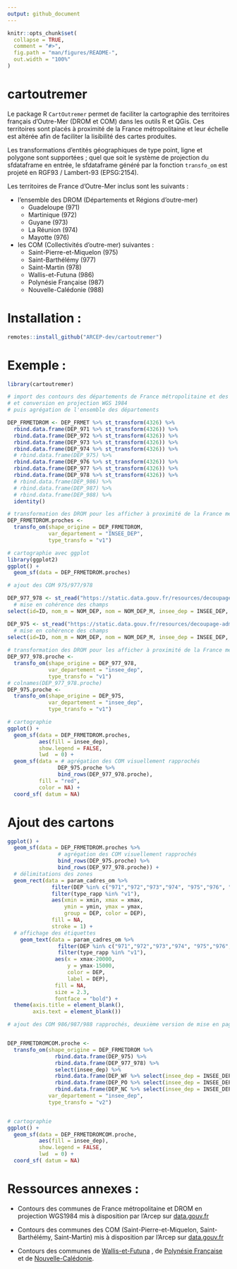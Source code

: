```yaml
---
output: github_document
---
```


<!-- README.md is generated from README.Rmd. Please edit that file -->

```r
knitr::opts_chunk$set(
  collapse = TRUE,
  comment = "#>",
  fig.path = "man/figures/README-",
  out.width = "100%"
)
```

# cartoutremer

<!-- badges: start -->
<!-- badges: end -->

Le package R `CartOutremer` permet de faciliter la cartographie des territoires français d'Outre-Mer (DROM et COM) dans les outils R et QGis. Ces territoires sont placés à proximité de la France métropolitaine et leur échelle est altérée afin de faciliter la lisibilité des cartes produites.

Les transformations d'entités géographiques de type point, ligne et polygone sont supportées ; quel que soit le système de projection du sfdataframe en entrée, le sfdataframe généré par la fonction `transfo_om` est projeté en RGF93 / Lambert-93 (EPSG:2154).

Les territoires de France d'Outre-Mer inclus sont les suivants :

- l'ensemble des DROM (Départements et Régions d'outre-mer)
  * Guadeloupe (971)
  * Martinique (972)
  * Guyane (973)
  * La Réunion (974)
  * Mayotte (976)
- les COM (Collectivités d'outre-mer) suivantes :
  * Saint-Pierre-et-Miquelon (975)
  * Saint-Barthélémy (977)
  * Saint-Martin (978)
  * Wallis-et-Futuna (986)
  * Polynésie Française (987)
  * Nouvelle-Calédonie (988)
  

# Installation :  
  
```r
remotes::install_github("ARCEP-dev/cartoutremer")

```

# Exemple :

```r
library(cartoutremer)

# import des contours des départements de France métropolitaine et des DROM en projection conventionnelle 
# et conversion en projection WGS 1984
# puis agrégation de l'ensemble des départements

DEP_FRMETDROM <- DEP_FRMET %>% st_transform(4326) %>%
  rbind.data.frame(DEP_971 %>% st_transform(4326)) %>%
  rbind.data.frame(DEP_972 %>% st_transform(4326)) %>%
  rbind.data.frame(DEP_973 %>% st_transform(4326)) %>%
  rbind.data.frame(DEP_974 %>% st_transform(4326)) %>%
  # rbind.data.frame(DEP_975) %>%
  rbind.data.frame(DEP_976 %>% st_transform(4326)) %>%
  rbind.data.frame(DEP_977 %>% st_transform(4326)) %>%
  rbind.data.frame(DEP_978 %>% st_transform(4326)) %>%
  # rbind.data.frame(DEP_986) %>%
  # rbind.data.frame(DEP_987) %>%
  # rbind.data.frame(DEP_988) %>%
  identity()

# transformation des DROM pour les afficher à proximité de la France métropolitaine
DEP_FRMETDROM.proches <-
  transfo_om(shape_origine = DEP_FRMETDROM,
             var_departement = "INSEE_DEP",
             type_transfo = "v1")

# cartographie avec ggplot
library(ggplot2)
ggplot() +
  geom_sf(data = DEP_FRMETDROM.proches)

```


```r

# ajout des COM 975/977/978

DEP_977_978 <- st_read("https://static.data.gouv.fr/resources/decoupage-administratif-des-com-st-martin-et-st-barthelemy-et-com-saint-pierre-et-miquelon-format-admin-express/20220506-142254/departement.geojson",quiet = TRUE) %>%
  # mise en cohérence des champs
select(id=ID, nom_m = NOM_DEP, nom = NOM_DEP_M, insee_dep = INSEE_DEP, the_geom = geometry)

DEP_975 <- st_read("https://static.data.gouv.fr/resources/decoupage-administratif-des-com-st-martin-et-st-barthelemy-et-com-saint-pierre-et-miquelon-format-admin-express/20220506-142220/departement.geojson",quiet = TRUE) %>%
  # mise en cohérence des champs
select(id=ID, nom_m = NOM_DEP, nom = NOM_DEP_M, insee_dep = INSEE_DEP, the_geom = geometry)
  
# transformation des DROM pour les afficher à proximité de la France métropolitaine
DEP_977_978.proche <-
  transfo_om(shape_origine = DEP_977_978,
             var_departement = "insee_dep",
             type_transfo = "v1")
# colnames(DEP_977_978.proche)
DEP_975.proche <-
  transfo_om(shape_origine = DEP_975,
             var_departement = "insee_dep",
             type_transfo = "v1")

# cartographie 
ggplot() +
  geom_sf(data = DEP_FRMETDROM.proches,
          aes(fill = insee_dep),
          show.legend = FALSE,
          lwd  = 0) +
  geom_sf(data = # agrégation des COM visuellement rapprochés
                DEP_975.proche %>%
                bind_rows(DEP_977_978.proche),
          fill = "red",
          color = NA) +
  coord_sf( datum = NA)


```

# Ajout des cartons

```r
ggplot() +
  geom_sf(data = DEP_FRMETDROM.proches %>%
                # agrégation des COM visuellement rapprochés
                bind_rows(DEP_975.proche) %>%
                bind_rows(DEP_977_978.proche)) +
  # délimitations des zones
  geom_rect(data = param_cadres_om %>%
              filter(DEP %in% c("971","972","973","974", "975","976", "977", "978")) %>%
              filter(type_rapp %in% "v1"),
              aes(xmin = xmin, xmax = xmax, 
                  ymin = ymin, ymax = ymax, 
                  group = DEP, color = DEP),
              fill = NA,
              stroke = 1) +
  # affichage des étiquettes
    geom_text(data = param_cadres_om %>%
                filter(DEP %in% c("971","972","973","974", "975","976", "977", "978")) %>%
                filter(type_rapp %in% "v1"),
               aes(x = xmax-20000, 
                   y = ymax-15000, 
                   color = DEP,
                   label = DEP),
               fill = NA,
               size = 2.3,
               fontface = "bold") +
  theme(axis.title = element_blank(),
        axis.text = element_blank())

```



```r

# ajout des COM 986/987/988 rapprochés, deuxième version de mise en page (placés à droite de la Fance métropolitaine)


DEP_FRMETDROMCOM.proche <-
  transfo_om(shape_origine = DEP_FRMETDROM %>%
               rbind.data.frame(DEP_975) %>%
               rbind.data.frame(DEP_977_978) %>%
               select(insee_dep) %>%
               rbind.data.frame(DEP_WF %>% select(insee_dep = INSEE_DEP)) %>%
               rbind.data.frame(DEP_PO %>% select(insee_dep = INSEE_DEP)) %>%
               rbind.data.frame(DEP_NC %>% select(insee_dep = INSEE_DEP)),
             var_departement = "insee_dep",
             type_transfo = "v2")


# cartographie 
ggplot() +
  geom_sf(data = DEP_FRMETDROMCOM.proche,
          aes(fill = insee_dep),
          show.legend = FALSE,
          lwd  = 0) +
  coord_sf( datum = NA)


```


# Ressources annexes :

* Contours des communes de France métropolitaine et DROM en projection WGS1984 mis à disposition par l'Arcep sur [data.gouv.fr](https://www.data.gouv.fr/fr/datasets/contours-communes-france-administrative-format-admin-express-avec-arrondissements/)

* Contours des communes des COM (Saint-Pierre-et-Miquelon, Saint-Barthélémy, Saint-Martin) mis à disposition par l'Arcep sur [data.gouv.fr](https://www.data.gouv.fr/fr/datasets/decoupage-administratif-des-com-st-martin-et-st-barthelemy-et-com-saint-pierre-et-miquelon-format-admin-express/)

* Contours des communes de [Wallis-et-Futuna](https://nauru-data.sprep.org/system/files/wallis-et-futuna_0.zip) , de [Polynésie Française](https://static.data.gouv.fr/resources/limites-geographiques-administratives/20220610-202135/shapefiles.zip) et de [Nouvelle-Calédonie](https://data.opendatasoft.com/explore/dataset/communes-nc-limites-terrestres-simplifiees@nouvelle-caledonie/download/?format=shp&timezone=Europe/Berlin&lang=fr).



